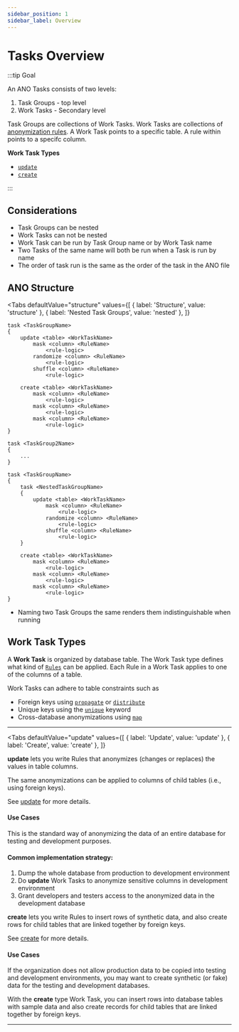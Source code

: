 ```yaml
---
sidebar_position: 1
sidebar_label: Overview
---
```



# Tasks Overview

:::tip Goal

An ANO Tasks consists of two levels:

1. Task Groups - top level
2. Work Tasks - Secondary level

Task Groups are collections of Work Tasks. Work Tasks are collections of [anonymization rules](../rules/overview-rules). A Work Task points to a specific table. A rule within points to a specifc column.

**Work Task Types**

- [`update`](work-task-update)
- [`create`](work-task-create)

:::

## Considerations

- Task Groups can be nested
- Work Tasks can not be nested
- Work Task can be run by Task Group name or by Work Task name
- Two Tasks of the same name will both be run when a Task is run by name
- The order of task run is the same as the order of the task in the ANO file

## ANO Structure

<Tabs
  defaultValue="structure"
  values={[
    { label: 'Structure', value: 'structure' },
    { label: 'Nested Task Groups', value: 'nested' },
  ]}
>

<TabItem value="structure">

```ano
task <TaskGroupName>
{
    update <table> <WorkTaskName>
        mask <column> <RuleName>
            <rule-logic>
        randomize <column> <RuleName>
            <rule-logic>
        shuffle <column> <RuleName>
            <rule-logic>

    create <table> <WorkTaskName>
        mask <column> <RuleName>
            <rule-logic>
        mask <column> <RuleName>
            <rule-logic>
        mask <column> <RuleName>
            <rule-logic>
}

task <TaskGroup2Name>
{
    ...
}

```

</TabItem>

<TabItem value="nested">

```ano
task <TaskGroupName>
{
    task <NestedTaskGroupName>
    {
        update <table> <WorkTaskName>
            mask <column> <RuleName>
                <rule-logic>
            randomize <column> <RuleName>
                <rule-logic>
            shuffle <column> <RuleName>
                <rule-logic>
    }

    create <table> <WorkTaskName>
        mask <column> <RuleName>
            <rule-logic>
        mask <column> <RuleName>
            <rule-logic>
        mask <column> <RuleName>
            <rule-logic>
}

```

</TabItem>
</Tabs>

- Naming two Task Groups the same renders them indistinguishable when running

## Work Task Types

A **Work Task** is organized by database table. The Work Task type defines what kind of [`Rules`](../rules/overview-rules) can be applied.
Each Rule in a Work Task applies to one of the columns of a table.

Work Tasks can adhere to table constraints such as

- Foreign keys using [`propagate`](../rules/propagate) or [`distribute`](../rules/distribute)
- Unique keys using the [`unique`](../rules/overview-rules#unique) keyword
- Cross-database anonymizations using [`map`](../rules/map)

---

<Tabs
  defaultValue="update"
  values={[
    { label: 'Update', value: 'update' },
    { label: 'Create', value: 'create' },
  ]}
>

<TabItem value="update">

**update** lets you write Rules that anonymizes (changes or replaces) the values in table columns.

The same anonymizations can be applied to columns of child tables (i.e., using foreign keys).

See [update](work-task-update) for more details.

#### Use Cases

This is the standard way of anonymizing the data of an entire database for testing and development purposes.

#### Common implementation strategy:

1. Dump the whole database from production to development environment
2. Do **update** Work Tasks to anonymize sensitive columns in development environment
3. Grant developers and testers access to the anonymized data in the development database

</TabItem>

<TabItem value="create">

**create** lets you write Rules to insert rows of synthetic data,
and also create rows for child tables that are linked together by foreign keys.

See [create](work-task-create) for more details.

#### Use Cases

If the organization does not allow production data to be copied into testing and development environments,
you may want to create synthetic (or fake) data for the testing and development databases.

With the **create** type Work Task,
you can insert rows into database tables with sample data
and also create records for child tables that are linked together by foreign keys.

</TabItem>
</Tabs>

---
